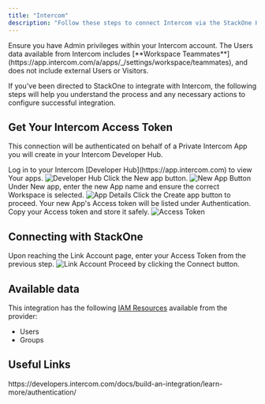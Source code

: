 ```yaml
---
title: "Intercom"
description: "Follow these steps to connect Intercom via the StackOne Hub successfully."
---
```



<Warning>
  Ensure you have Admin privileges within your Intercom account.
</Warning>

<Info>
  The Users data available from Intercom includes [**Workspace Teammates**](https://app.intercom.com/a/apps/_/settings/workspace/teammates), and does not include external Users or Visitors.
</Info>

If you've been directed to StackOne to integrate with Intercom, the following steps will help you understand the process and any necessary actions to configure successful integration.

## Get Your Intercom Access Token

This connection will be authenticated on behalf of a Private Intercom App you will create in your Intercom Developer Hub.

<Steps>
  <Step title="Log in to Developer Hub">
    Log in to your Intercom [Developer Hub](https://app.intercom.com) to view Your apps.
    <Frame>
      <img className='rounded-md' style={{ margin: '0 auto', border: '1px solid #efefef' }} alt="Developer Hub" src="/images/intercom/image1.png" />
    </Frame>
  </Step>

  <Step title="Create a New App">
    Click the New app button.
    <Frame>
      <img className='rounded-md' style={{ margin: '0 auto', border: '1px solid #efefef' }} alt="New App Button" src="/images/intercom/image2.png" />
    </Frame>
  </Step>

  <Step title="Enter App Details">
    Under New app, enter the new App name and ensure the correct Workspace is selected.
    <Frame>
      <img className='rounded-md' style={{ margin: '0 auto', border: '1px solid #efefef' }} alt="App Details" src="/images/intercom/image3.png" />
    </Frame>
  </Step>

  <Step title="Create App">
    Click the Create app button to proceed.
  </Step>

  <Step title="Copy Access Token">
    Your new App's Access token will be listed under Authentication. Copy your Access token and store it safely.
    <Frame>
      <img className='rounded-md' style={{ margin: '0 auto', border: '1px solid #efefef' }} alt="Access Token" src="/images/intercom/image4.png" />
    </Frame>
  </Step>
</Steps>

## Connecting with StackOne

<Steps>
  <Step title="Enter Access Token">
    Upon reaching the Link Account page, enter your Access Token from the previous step.
    <Frame>
      <img className='rounded-md' style={{ margin: '0 auto', border: '1px solid #efefef' }} alt="Link Account" src="/images/intercom/image5.png" />
    </Frame>
  </Step>

  <Step title="Connect">
    Proceed by clicking the Connect button.
  </Step>
</Steps>

<IntegrationFooter />


## Available data

This integration has the following [IAM Resources](https://docs.stackone.com/reference/iam_list_users) available from the provider:
<ul>
 <li>Users</li>
 <li>Groups</li>
</ul>


## Useful Links
<Card title="Authentication Guide" icon="link" href="https://developers.intercom.com/docs/build-an-integration/learn-more/authentication/">
    https://developers.intercom.com/docs/build-an-integration/learn-more/authentication/
</Card>


